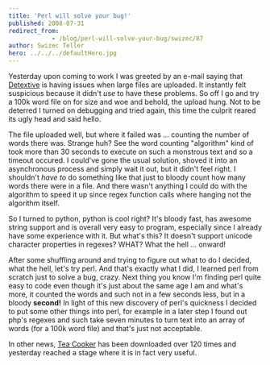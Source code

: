 ```yaml
---
title: 'Perl will solve your bug!'
published: 2008-07-31
redirect_from: 
            - /blog/perl-will-solve-your-bug/swizec/87
author: Swizec Teller
hero: ../../../defaultHero.jpg
---
```

Yesterday upon coming to work I was greeted by an e-mail saying that [Detextive](http://detextive.net) is having issues when large files are uploaded. It instantly felt suspicious because it didn't _use_ to have these problems. So off I go and try a 100k word file on for size and woe and behold, the upload hung. Not to be deterred I turned on debugging and tried again, this time the culprit reared its ugly head and said hello.

The file uploaded well, but where it failed was ... counting the number of words there was. Strange huh? See the word counting "algorithm" kind of took more than 30 seconds to execute on such a monstrous text and so a timeout occured. I could've gone the usual solution, shoved it into an asynchronous process and simply wait it out, but it didn't feel right. I shouldn't _have to_ do something like that just to bloody count how many words there were in a file. And there wasn't anything I could do with the algorithm to speed it up since regex function calls where hanging not the algorithm itself.

So I turned to python, python is cool right? It's bloody fast, has awesome string support and is overall very easy to program, especially since I already have some experience with it. But what's this? It doesn't support unicode character properties in regexes? WHAT? What the hell ... onward!

After some shuffling around and trying to figure out what to do I decided, what the hell, let's try perl. And that's exactly what I did, I learned perl from scratch just to solve a bug, crazy. Next thing you know I'm finding perl quite easy to code even though it's just about the same age I am and what's more, it counted the words and such not in a few seconds less, but in a bloody **second!** In light of this new discovery of perl's quickness I decided to put some other things into perl, for example in a later step I found out php's regexes and such take seven minutes to turn text into an array of words (for a 100k word file) and that's just not acceptable.

In other news, [Tea Cooker](http://kde-look.org/content/show.php/Tea+Cooker?content=85564) has been downloaded over 120 times and yesterday reached a stage where it is in fact very useful.
